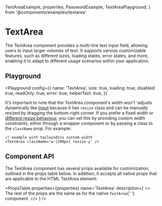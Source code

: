   TextAreaExample,
  properties,
  PasswordExample,
  TextAreaPlayground,
} from '@components/examples/textarea'

# TextArea

The TextArea component provides a multi-line text input field, allowing users to input larger volumes of text. It supports various customizable features, such as different sizes, loading states, error states, and more, enabling it to adapt to different usage scenarios within your application.

## Playground

<Playground
  config={{
    name: 'TextArea',
    size: true,
    loading: true,
    disabled: true,
    readOnly: true,
    error: true,
    helperText: true,
  }}
>
  <TextAreaPlayground label='TextArea' />
</Playground>

It's important to note that the TextArea component's width won't 'adjusts dynamically like [Input](/docs/components/input) because it has `resize` class and can be manually resized by dragging the bottom-right corner.
If you prefer a fixed width or [different resize behaviour](https://tailwindcss.com/docs/resize), you can set this by providing custom width constraints, either through a wrapper component or by passing a class to the `className` prop.
For example:

```tsx copy
// example with tailwindcss custom width
<TextArea className='w-[200px] resize-y' />
```

## Component API

The TextArea component has several props available for customization, outlined in the props table below. In addition, it accepts all native props that are applicable to the HTML TextArea element:

<PropsTable
  properties={properties}
  name='TextArea'
  description={
    <>
      The rest of the props are the same as for the native <code>TextArea</code>{' '}
      component.
    </>
  }
/>
